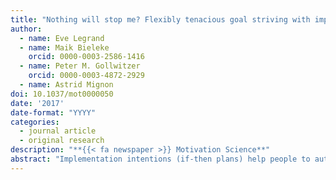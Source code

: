 ```yaml
---
title: "Nothing will stop me? Flexibly tenacious goal striving with implementation intentions"
author:
  - name: Eve Legrand
  - name: Maik Bieleke
    orcid: 0000-0003-2586-1416
  - name: Peter M. Gollwitzer
    orcid: 0000-0003-4872-2929
  - name: Astrid Mignon
doi: 10.1037/mot0000050
date: '2017'
date-format: "YYYY"
categories:
  - journal article
  - original research
description: "**{{< fa newspaper >}} Motivation Science**"
abstract: "Implementation intentions (if-then plans) help people to automatically perform goal-directed behaviors when they encounter goal-relevant critical situations. Besides the intended beneficial effects on goal attainment, however, goal-directed behaviors might entail various costs. Successful goal striving then requires flexible tenacity: tenaciously holding on to behaviors that inflict bearable costs but flexibly backing off from performing excessively costly behaviors. In the present research, we investigated whether goal striving with implementation intentions is characterized by such flexible tenacity. In Experiments 1 and 2, implementation intention participants held on to goal-directed behaviors that inflicted bearable costs (sustaining unpleasant noise and annoying effort), whereas participants with mere goal intentions reduced their performance of goal-directed behaviors. In Experiment 3, both goal and implementation intention participants backed off from performing an excessively costly behavior (involving monetary loss). This effect was more pronounced among implementation intention participants, who additionally lowered their goal commitment. We conclude that implementation intentions render goal striving tenaciously flexible, facilitating goal-directed behaviors unless this is associated with excessive costs."
---
```

